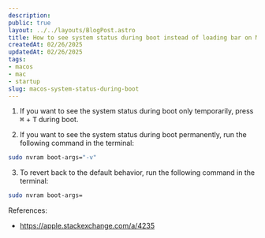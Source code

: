 ```yaml
---
description:
public: true
layout: ../../layouts/BlogPost.astro
title: How to see system status during boot instead of loading bar on MacOS 
createdAt: 02/26/2025
updatedAt: 02/26/2025
tags:
- macos
- mac
- startup
slug: macos-system-status-during-boot
---
```

1. If you want to see the system status during boot only temporarily, press <kbd class="cmd">⌘</kbd> + <kbd >T</kbd> during boot.

2. If you want to see the system status during boot permanently, run the following command in the terminal:
```bash
sudo nvram boot-args="-v"
```

3. To revert back to the default behavior, run the following command in the terminal:
```bash
sudo nvram boot-args=
```

References:
- https://apple.stackexchange.com/a/4235
